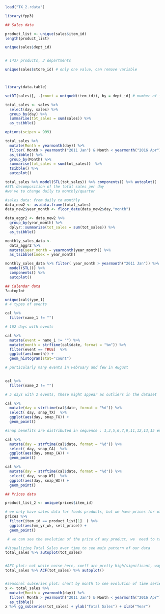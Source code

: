 
```r
load("TX_2.rdata")
```


```r
library(fpp3)

## Sales data

product_list <- unique(sales$item_id) 
length(product_list)

unique(sales$dept_id)


# 1437 products, 3 departments

unique(sales$store_id) # only one value, can remove variable



library(data.table) 

setDT(sales)[, .(count = uniqueN(item_id)), by = dept_id] # number of items per department

total_sales <- sales %>%
  select(day, sales) %>%
  group_by(day) %>%
  summarise(tot_sales = sum(sales)) %>%
  as_tsibble()

options(scipen = 999)

total_sales %>%
  mutate(Month = yearmonth(day)) %>%
  filter( Month > yearmonth("2011 Jan") & Month < yearmonth("2016 Apr") ) %>%
  as_tibble() %>%
  group_by(Month) %>%
  summarise(tot_sales = sum(tot_sales))  %>%
  tsibble() %>%
  autoplot()
```

```r
total_sales %>% model(STL(tot_sales)) %>% components() %>% autoplot()
#STL decomposition of the total sales per day
#we've to change daily to monthly/quarter
```

```r
#sales data: from daily to monthly
data_new2 <- as.data.frame(total_sales)
data_new2$year_month <- floor_date(data_new2$day,"month")

data_aggr2 <- data_new2 %>%
  group_by(year_month) %>% 
  dplyr::summarize(tot_sales = sum(tot_sales)) %>% 
  as_tsibble()

monthly_sales_data <-
  data_aggr2 %>%
  mutate(year_month = yearmonth(year_month)) %>%
  as_tsibble(index = year_month)

monthly_sales_data %>% filter( year_month > yearmonth("2011 Jan")) %>% 
  model(STL()) %>%
  components() %>%
  autoplot()
```

```r
## Calendar data
?autoplot

unique(cal$type_1) 
# 4 types of events

cal %>%
  filter(name_1 != "") 

# 162 days with events

cal %>%
  mutate(event = name_1 != "") %>%
  mutate(month = strftime(cal$date, format = "%m")) %>%
  filter(event == TRUE)  %>%
  ggplot(aes(month)) +
  geom_histogram(stat="count")

# particularly many events in February and few in August
  

cal %>%
  filter(name_2 != "") 

# 5 days with 2 events, these might appear as outliers in the dataset

cal %>%
  mutate(day = strftime(cal$date, format = "%d")) %>%
  select( day, snap_TX)  %>%
  ggplot(aes(day, snap_TX)) +
  geom_point() 

#snap benefits are distributed in sequence : 1,3,5,6,7,9,11,12,13,15 every month throughout the data set

cal %>%
  mutate(day = strftime(cal$date, format = "%d")) %>%
  select( day, snap_CA)  %>%
  ggplot(aes(day, snap_CA)) +
  geom_point()

cal %>%
  mutate(day = strftime(cal$date, format = "%d")) %>%
  select( day, snap_WI)  %>%
  ggplot(aes(day, snap_WI)) +
  geom_point() 
```

```r
## Prices data

product_list_2 <- unique(prices$item_id)

# we only have sales data for foods products, but we have prices for other products 
prices %>%
  filter(item_id == product_list[1]  ) %>%
  ggplot(aes(wm_yr_wk, sell_price)) +
  geom_point()

 # we can see the evolution of the price of any product, we  need to transform the wm_yr_wk variable to get a continuous time variable

```

```r

#Visualizing Total Sales over time to see main pattern of our data
total_sales %>% autoplot(tot_sales)


#AFC plot: not white noise here, coeff are pretty high/significant, way above confidence interval most of the time: seems to have a strong pattern/seasonality
total_sales %>% ACF(tot_sales) %>% autoplot()


#seasonal subseries plot: chart by month to see evolution of time series during the years for a particular month
x <- total_sales %>%
  mutate(Month = yearmonth(day)) %>%
  filter( Month > yearmonth("2011 Jan") & Month < yearmonth("2016 Apr") ) %>%
  as_tibble()
x %>% gg_subseries(tot_sales) + ylab("Total Sales") + xlab("Year")
```
